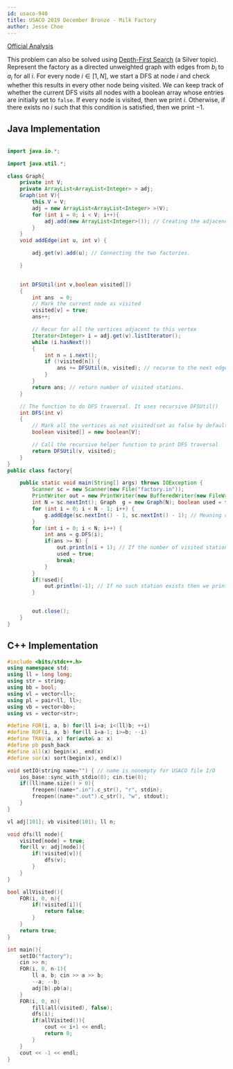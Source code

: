 ```yaml
---
id: usaco-940
title: USACO 2019 December Bronze - Milk Factory
author: Jesse Choe
---
```


[Official Analysis](http://www.usaco.org/current/data/sol_factory_bronze_open19.html)

This problem can also be solved using [Depth-First Search](/silver/dfs) (a Silver topic). Represent the factory as a directed unweighted graph with edges from $b_i$ to $a_i$ for all $i$. For every node $i\in [1,N]$, we start a DFS at node $i$ and check whether this results in every other node being visited. We can keep track of whether the current DFS visits all nodes with a boolean array whose entries are initially set to `false`. If every node is visited, then we print $i$. Otherwise, if there exists no $i$ such that this condition is satisfied, then we print $-1$.

<LanguageSection>
<JavaSection>
	
## Java Implementation

```java

import java.io.*;

import java.util.*;

class Graph{
    private int V;
    private ArrayList<ArrayList<Integer> > adj;
    Graph(int V){
        this.V = V;
        adj = new ArrayList<ArrayList<Integer> >(V);
        for (int i = 0; i < V; i++){
            adj.add(new ArrayList<Integer>()); // Creating the adjacency list
        }
    }
    void addEdge(int u, int v) {

        adj.get(v).add(u); // Connecting the two factories.

    }
    

    int DFSUtil(int v,boolean visited[])
    {
        int ans  = 0;
        // Mark the current node as visited
        visited[v] = true;
        ans++;

        // Recur for all the vertices adjacent to this vertex
        Iterator<Integer> i = adj.get(v).listIterator();
        while (i.hasNext())
        {
            int n = i.next();
            if (!visited[n]) {
                ans += DFSUtil(n, visited); // recurse to the next edge/station in it's path and increase the number of stations visited.
            }
        }
        return ans; // return number of visited stations.
    }

    // The function to do DFS traversal. It uses recursive DFSUtil()
    int DFS(int v)
    {
        // Mark all the vertices as not visited(set as false by default)
        boolean visited[] = new boolean[V];

        // Call the recursive helper function to print DFS traversal
        return DFSUtil(v, visited);
    }
}
public class factory{

    public static void main(String[] args) throws IOException {
        Scanner sc = new Scanner(new File("factory.in"));
        PrintWriter out = new PrintWriter(new BufferedWriter(new FileWriter("factory.out")));
        int N = sc.nextInt(); Graph  g = new Graph(N); boolean used = false;
        for (int i = 0; i < N - 1; i++) {
            g.addEdge(sc.nextInt() - 1, sc.nextInt() - 1); // Meaning one can walk from station A to station B. 
        }
        for (int i = 0; i < N; i++) {
            int ans = g.DFS(i);
            if(ans >= N) {
                out.println(i + 1); // If the number of visited stations from the DFS is equal to the total number of stations then output. 
                used = true;
                break;
            }
        }
        if(!used){
            out.println(-1); // If no such station exists then we print -1.
        }


        out.close();
    }
}
```

</JavaSection>
<CPPSection>

## C++ Implementation

```cpp
#include <bits/stdc++.h>
using namespace std;
using ll = long long;
using str = string;
using bb = bool;
using vl = vector<ll>;
using pl = pair<ll, ll>;
using vb = vector<bb>;
using vs = vector<str>;

#define FOR(i, a, b) for(ll i=a; i<(ll)b; ++i)
#define ROF(i, a, b) for(ll i=a-1; i>=b; --i)
#define TRAV(a, x) for(auto& a: x)
#define pb push_back
#define all(x) begin(x), end(x)
#define sor(x) sort(begin(x), end(x))

void setIO(string name="") { // name is nonempty for USACO file I/O
    ios_base::sync_with_stdio(0); cin.tie(0); 
    if((ll)name.size() > 0){
        freopen((name+".in").c_str(), "r", stdin);
        freopen((name+".out").c_str(), "w", stdout);
    }
}

vl adj[101]; vb visited(101); ll n;

void dfs(ll node){
	visited[node] = true;
	for(ll v: adj[node]){
		if(!visited[v]){
			dfs(v);
		}
	}
}

bool allVisited(){
	FOR(i, 0, n){
		if(!visited[i]){
			return false;
		}
	}
	return true;
}

int main(){
	setIO("factory");
	cin >> n;
	FOR(i, 0, n-1){
		ll a, b; cin >> a >> b;
		--a; --b;
		adj[b].pb(a);
	}
	FOR(i, 0, n){
		fill(all(visited), false);
		dfs(i);
		if(allVisited()){
			cout << i+1 << endl;
			return 0;
		}
	}
	cout << -1 << endl;
}

```

</CPPSection>
</LanguageSection>
